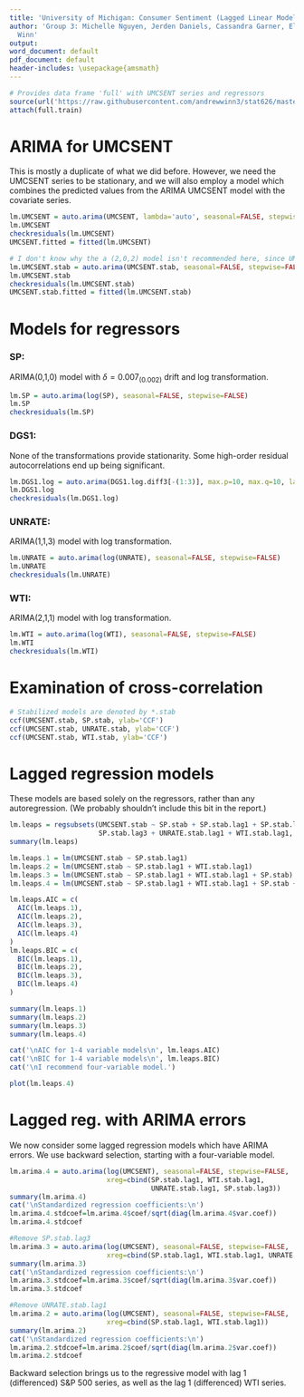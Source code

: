 ```yaml
---
title: 'University of Michigan: Consumer Sentiment (Lagged Linear Models)'
author: 'Group 3: Michelle Nguyen, Jerden Daniels, Cassandra Garner, Eli Hymson, Andrew
  Winn'
output:
word_document: default
pdf_document: default
header-includes: \usepackage{amsmath}
---
```


```r
# Provides data frame 'full' with UMCSENT series and regressors
source(url('https://raw.githubusercontent.com/andrewwinn3/stat626/master/Data/Setup.R'))
attach(full.train)
```

# ARIMA for UMCSENT
This is mostly a duplicate of what we did before. However, we need the UMCSENT series to be stationary, and we will also employ a model which combines the predicted values from the ARIMA UMCSENT model with the covariate series.
```r
lm.UMCSENT = auto.arima(UMCSENT, lambda='auto', seasonal=FALSE, stepwise = FALSE)
lm.UMCSENT
checkresiduals(lm.UMCSENT)
UMCSENT.fitted = fitted(lm.UMCSENT)

# I don't know why the a (2,0,2) model isn't recommended here, since UMCSENT.stab is produced by the recommendationded transformation in the previous code, being a (2,1,2) model with $\lambda = 2$ Box-Cox transformation.
lm.UMCSENT.stab = auto.arima(UMCSENT.stab, seasonal=FALSE, stepwise=FALSE)
lm.UMCSENT.stab
checkresiduals(lm.UMCSENT.stab)
UMCSENT.stab.fitted = fitted(lm.UMCSENT.stab)
```


# Models for regressors

### SP:
ARIMA(0,1,0) model with $\delta = 0.007_{(0.002)}$ drift and log transformation.
```r
lm.SP = auto.arima(log(SP), seasonal=FALSE, stepwise=FALSE)
lm.SP
checkresiduals(lm.SP)
```

### DGS1:
None of the transformations provide stationarity. Some high-order residual autocorrelations end up being significant.
```r
lm.DGS1.log = auto.arima(DGS1.log.diff3[-(1:3)], max.p=10, max.q=10, lambda="auto", seasonal=FALSE, stepwise=FALSE)
lm.DGS1.log
checkresiduals(lm.DGS1.log)
```

### UNRATE:
ARIMA(1,1,3) model with log transformation.
```r
lm.UNRATE = auto.arima(log(UNRATE), seasonal=FALSE, stepwise=FALSE)
lm.UNRATE
checkresiduals(lm.UNRATE)
```

### WTI:
ARIMA(2,1,1) model with log transformation.
```r
lm.WTI = auto.arima(log(WTI), seasonal=FALSE, stepwise=FALSE)
lm.WTI
checkresiduals(lm.WTI)
```

# Examination of cross-correlation
```r
# Stabilized models are denoted by *.stab
ccf(UMCSENT.stab, SP.stab, ylab='CCF')
ccf(UMCSENT.stab, UNRATE.stab, ylab='CCF')
ccf(UMCSENT.stab, WTI.stab, ylab='CCF')
```  

 
# Lagged regression models
These models are based solely on the regressors, rather than any autoregression. (We probably shouldn't include this bit in the report.)
```r
lm.leaps = regsubsets(UMCSENT.stab ~ SP.stab + SP.stab.lag1 + SP.stab.lag2 +
                      SP.stab.lag3 + UNRATE.stab.lag1 + WTI.stab.lag1, data = full.train)
summary(lm.leaps)

lm.leaps.1 = lm(UMCSENT.stab ~ SP.stab.lag1)
lm.leaps.2 = lm(UMCSENT.stab ~ SP.stab.lag1 + WTI.stab.lag1)
lm.leaps.3 = lm(UMCSENT.stab ~ SP.stab.lag1 + WTI.stab.lag1 + SP.stab)
lm.leaps.4 = lm(UMCSENT.stab ~ SP.stab.lag1 + WTI.stab.lag1 + SP.stab + SP.stab.lag2)

lm.leaps.AIC = c(
  AIC(lm.leaps.1),
  AIC(lm.leaps.2),
  AIC(lm.leaps.3),
  AIC(lm.leaps.4)
)
lm.leaps.BIC = c(
  BIC(lm.leaps.1),
  BIC(lm.leaps.2),
  BIC(lm.leaps.3),
  BIC(lm.leaps.4)
)

summary(lm.leaps.1)
summary(lm.leaps.2)
summary(lm.leaps.3)
summary(lm.leaps.4)

cat('\nAIC for 1-4 variable models\n', lm.leaps.AIC)
cat('\nBIC for 1-4 variable models\n', lm.leaps.BIC)
cat('\nI recommend four-variable model.')

plot(lm.leaps.4)
```

# Lagged reg. with ARIMA errors
We now consider some lagged regression models which have ARIMA errors. We use backward selection, starting with a four-variable model.

```r
lm.arima.4 = auto.arima(log(UMCSENT), seasonal=FALSE, stepwise=FALSE,
                        xreg=cbind(SP.stab.lag1, WTI.stab.lag1,
                                   UNRATE.stab.lag1, SP.stab.lag3))
summary(lm.arima.4)
cat('\nStandardized regression coefficients:\n')
lm.arima.4.stdcoef=lm.arima.4$coef/sqrt(diag(lm.arima.4$var.coef))
lm.arima.4.stdcoef

#Remove SP.stab.lag3
lm.arima.3 = auto.arima(log(UMCSENT), seasonal=FALSE, stepwise=FALSE,
                        xreg=cbind(SP.stab.lag1, WTI.stab.lag1, UNRATE.stab.lag1))
summary(lm.arima.3)
cat('\nStandardized regression coefficients:\n')
lm.arima.3.stdcoef=lm.arima.3$coef/sqrt(diag(lm.arima.3$var.coef))
lm.arima.3.stdcoef

#Remove UNRATE.stab.lag1
lm.arima.2 = auto.arima(log(UMCSENT), seasonal=FALSE, stepwise=FALSE,
                        xreg=cbind(SP.stab.lag1, WTI.stab.lag1))
summary(lm.arima.2)
cat('\nStandardized regression coefficients:\n')
lm.arima.2.stdcoef=lm.arima.2$coef/sqrt(diag(lm.arima.2$var.coef))
lm.arima.2.stdcoef
```

Backward selection brings us to the regressive model with lag 1 (differenced) S&P 500 series, as well as the lag 1 (differenced) WTI series.
